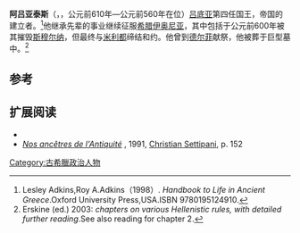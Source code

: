 {{Infobox Monarch
| name            =阿吕亚泰斯
| title           =[[吕底亚|吕底亚]]國王
| image           =
| caption         =
| reign           =前610年 – 前560年
|religious beliefs =
| coronation      =
| othertitles     =
| full name       =
| predecessor     =
| successor       =
| suc-type        =
| heir            =
| queen           =
| consort         =
| spouse 1        =
| spouse 2        =
| spouse 3        =
| spouse 4        =
| spouse 5        =
| spouse 6        =
| issue           =
| royal house     =
| dynasty         =
| royal anthem    =
| father          =
| mother          =
| date of birth   =
| place of birth  =
| date of death   =
| place of death  =
| date of burial  =
| place of burial =
}}
'''阿吕亚泰斯'''（{{lang-el|Ἀλυάττης}}，{{bd|？||前560年|}}，公元前610年—公元前560年在位）[[吕底亚|吕底亚]]第四任国王，帝国的建立者。<ref>Lesley Adkins,Roy A.Adkins（1998）. ''Handbook to Life in Ancient Greece''.Oxford University Press,USA.ISBN 9780195124910.</ref>他继承先辈的事业继续征服[[希腊|希腊]][[伊奥尼亚|伊奥尼亚]]，其中包括于公元前600年被其摧毁[[斯穆尔纳|斯穆尔纳]]，但最终与[[米利都|米利都]]缔结和约。他曾到[[德尔菲|德尔菲]]献祭，他被葬于巨型墓中。<ref>Erskine (ed.) 2003: ''chapters on various Hellenistic rules, with detailed further reading''.See also reading for chapter 2.</ref>

== 参考 ==
{{reflist}}

==扩展阅读==
*{{1911}}
* ''[https://fr.wikipedia.org/wiki/R%C3%A9f%C3%A9rence:Nos_anc%C3%AAtres_de_l%27Antiquit%C3%A9_(Christian_Settipani) Nos ancêtres de l'Antiquité] {{Wayback|url=https://fr.wikipedia.org/wiki/R%C3%A9f%C3%A9rence:Nos_anc%C3%AAtres_de_l%27Antiquit%C3%A9_(Christian_Settipani) |date=20210505224035 }}'', 1991, [[Christian_Settipani|Christian Settipani]], p. 152

{{古希臘}}

[[Category:古希臘政治人物|Category:古希臘政治人物]]